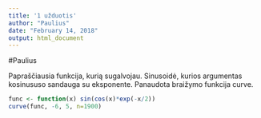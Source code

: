 ```yaml
---
title: '1 užduotis'
author: "Paulius"
date: "February 14, 2018"
output: html_document
---
```


#Paulius

Papraščiausia funkcija, kurią sugalvojau. Sinusoidė, kurios argumentas kosinususo sandauga su eksponente. Panaudota braižymo funkcija curve.

```r
func <- function(x) sin(cos(x)*exp(-x/2))
curve(func, -6, 5, n=1900)
```

